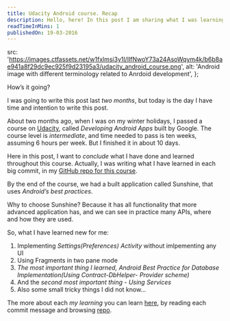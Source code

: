 ```yaml
---
title: Udacity Android course. Recap
description: Hello, here! In this post I am sharing what I was learning and building during my winter holidays in January, 2016.
readTimeInMins: 1
publishedOn: 19-03-2016
---
```


  src: 'https://images.ctfassets.net/w1fxlmsi3y1l/lIfNwoY73a24AsoWqym4k/b6b8ae941a8f29dc9ec925f9d23195a3/udacity_android_course.png',
  alt: 'Android image with different terminology related to Anrdoid development',
};

How’s it going?

I was going to write this post last *two months*, but today is the day I have time and intention to write this post.

About two months ago, when I was on my winter holidays, I passed a course on [Udacity](https://udacity.com/), called *Developing Android Apps* built by Google. The course level is *intermediate*, and time needed to pass is ten weeks, assuming 6 hours per week. But I finished it in about 10 days.

<BlogImage 
  imgProps={img}
/>

Here in this post, I want to *conclude* what I have done and learned throughout this course. Actually, I was writing what I have learned in each big commit, in my [GitHub repo for this course](https://github.com/aibolik/Sunshine).

By the end of the course, we had a built application called Sunshine, that uses *Android’s best practices*.

Why to choose Sunshine? Because it has all functionality that more advanced application has, and we can see in practice many APIs, where and how they are used.

So, what I have learned new for me:

1. Implementing *Settings(Preferences) Activity* without imlpementing any UI
2. Using Fragments in two pane mode
3. *The most important thing I learned, Android Best Practice for Database Implementation(Using Contract-DbHelper- Provider scheme)*
4. And the *second most important thing - Using Services*
5. Also some small tricky things I did not know…

The more about each *my learning* you can learn [here](https://github.com/aibolik/Sunshine/commits/master), by reading each commit message and browsing [repo](https://github.com/aibolik/Sunshine).